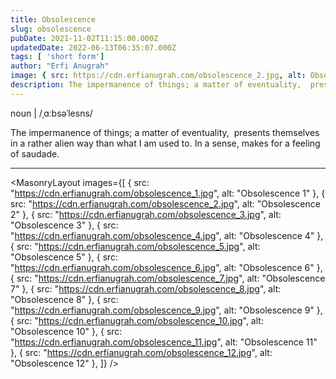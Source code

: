 ```yaml
---
title: Obsolescence
slug: obsolescence
pubDate: 2021-11-02T11:15:00.000Z
updatedDate: 2022-06-13T06:35:07.000Z
tags: [ 'short form']
author: "Erfi Anugrah"
image: { src: https://cdn.erfianugrah.com/obsolescence_2.jpg, alt: Obsolescence 2, positionx: 65%, positiony: 40% }
description: The impermanence of things; a matter of eventuality,  presents themselves in a rather alien way than what I am used to. In a sense, makes for a feeling of saudade.
---
```


noun | /ˌɑːbsəˈlesns/

The impermanence of things; a matter of eventuality,  presents themselves in a rather alien way than what I am used to. In a sense, makes for a feeling of saudade.

---

<MasonryLayout images={[
    { src: "https://cdn.erfianugrah.com/obsolescence_1.jpg", alt: "Obsolescence 1" },
    { src: "https://cdn.erfianugrah.com/obsolescence_2.jpg", alt: "Obsolescence 2" },
    { src: "https://cdn.erfianugrah.com/obsolescence_3.jpg", alt: "Obsolescence 3" },
    { src: "https://cdn.erfianugrah.com/obsolescence_4.jpg", alt: "Obsolescence 4" },
    { src: "https://cdn.erfianugrah.com/obsolescence_5.jpg", alt: "Obsolescence 5" },
    { src: "https://cdn.erfianugrah.com/obsolescence_6.jpg", alt: "Obsolescence 6" },
    { src: "https://cdn.erfianugrah.com/obsolescence_7.jpg", alt: "Obsolescence 7" },
    { src: "https://cdn.erfianugrah.com/obsolescence_8.jpg", alt: "Obsolescence 8" },
    { src: "https://cdn.erfianugrah.com/obsolescence_9.jpg", alt: "Obsolescence 9" },
    { src: "https://cdn.erfianugrah.com/obsolescence_10.jpg", alt: "Obsolescence 10" },
    { src: "https://cdn.erfianugrah.com/obsolescence_11.jpg", alt: "Obsolescence 11" },
    { src: "https://cdn.erfianugrah.com/obsolescence_12.jpg", alt: "Obsolescence 12" },
]} />
